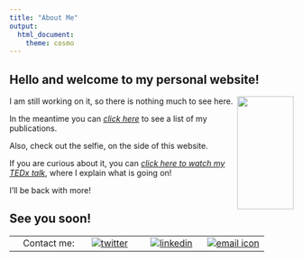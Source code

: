 ```yaml
---
title: "About Me"
output:
  html_document:
    theme: cosmo
---
```

Hello and welcome to my personal website!
---

<img align="right" width="100" height="200" src="selfillussion.jpg">


I am still working on it, so there is nothing much to see here.

In the meantime you can [*click here*](https://phivph.github.io/publications.html) to see a list of my publications.

Also, check out the selfie, on the side of this website. 

If you are curious about it, you can [*click here to watch my TEDx talk*](https://www.ted.com/talks/phivos_phylactou_beyond_what_our_eyes_perceive "Beyond what our Eyes Perceive"), where I explain what is going on! 


I'll be back with more! 

**See you soon!**
---

|         |        |        |        |
|--------:|:------:|:------:|:------:| 
|Contact me:|[![twitter](/files/twitterLogo.png)](https://twitter.com/phivph)|[![linkedin](/files/linkedInLogo.png)](https://www.linkedin.com/in/phivos-phylactou-137113176/)|[![email icon](/files/emailLogo.png)](mailto:pp.phylactou@edu.cut.ac.cy)|
